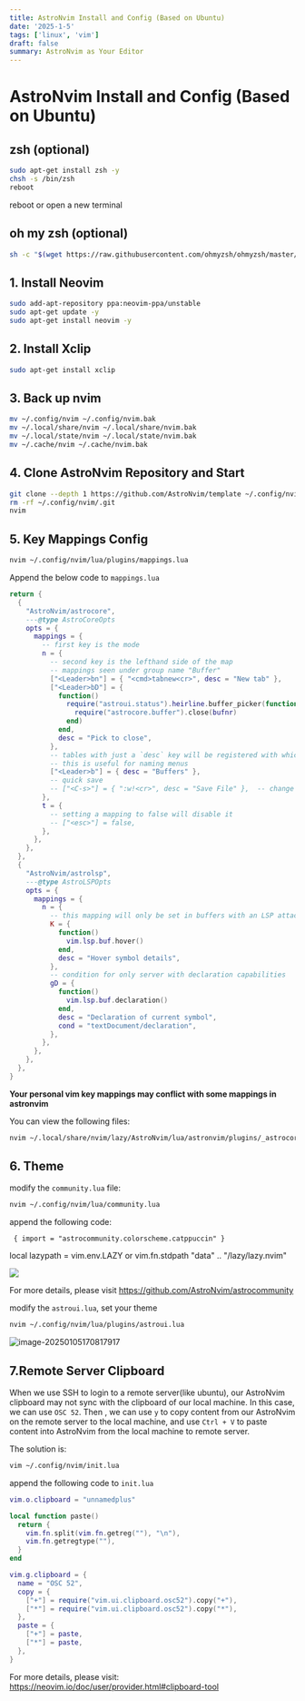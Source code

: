 ```yaml
---
title: AstroNvim Install and Config (Based on Ubuntu)
date: '2025-1-5'
tags: ['linux', 'vim']
draft: false
summary: AstroNvim as Your Editor
---
```


# AstroNvim Install and Config (Based on Ubuntu)

## zsh (optional)

```bash
sudo apt-get install zsh -y
chsh -s /bin/zsh
reboot
```

reboot or open a new terminal

## oh my zsh (optional)

```bash
sh -c "$(wget https://raw.githubusercontent.com/ohmyzsh/ohmyzsh/master/tools/install.sh -O -)"
```

## 1. Install Neovim

```bash
sudo add-apt-repository ppa:neovim-ppa/unstable
sudo apt-get update -y
sudo apt-get install neovim -y
```

## 2. Install Xclip

```bash
sudo apt-get install xclip
```

## 3. Back up nvim

```bash
mv ~/.config/nvim ~/.config/nvim.bak
mv ~/.local/share/nvim ~/.local/share/nvim.bak
mv ~/.local/state/nvim ~/.local/state/nvim.bak
mv ~/.cache/nvim ~/.cache/nvim.bak
```

## 4. Clone AstroNvim Repository and Start

```bash
git clone --depth 1 https://github.com/AstroNvim/template ~/.config/nvim
rm -rf ~/.config/nvim/.git
nvim
```

## 5. Key Mappings Config

```bash
nvim ~/.config/nvim/lua/plugins/mappings.lua
```

Append the below code to `mappings.lua`

```lua
return {
  {
    "AstroNvim/astrocore",
    ---@type AstroCoreOpts
    opts = {
      mappings = {
        -- first key is the mode
        n = {
          -- second key is the lefthand side of the map
          -- mappings seen under group name "Buffer"
          ["<Leader>bn"] = { "<cmd>tabnew<cr>", desc = "New tab" },
          ["<Leader>bD"] = {
            function()
              require("astroui.status").heirline.buffer_picker(function(bufnr)
                require("astrocore.buffer").close(bufnr)
              end)
            end,
            desc = "Pick to close",
          },
          -- tables with just a `desc` key will be registered with which-key if it's installed
          -- this is useful for naming menus
          ["<Leader>b"] = { desc = "Buffers" },
          -- quick save
          -- ["<C-s>"] = { ":w!<cr>", desc = "Save File" },  -- change description but the same command
        },
        t = {
          -- setting a mapping to false will disable it
          -- ["<esc>"] = false,
        },
      },
    },
  },
  {
    "AstroNvim/astrolsp",
    ---@type AstroLSPOpts
    opts = {
      mappings = {
        n = {
          -- this mapping will only be set in buffers with an LSP attached
          K = {
            function()
              vim.lsp.buf.hover()
            end,
            desc = "Hover symbol details",
          },
          -- condition for only server with declaration capabilities
          gD = {
            function()
              vim.lsp.buf.declaration()
            end,
            desc = "Declaration of current symbol",
            cond = "textDocument/declaration",
          },
        },
      },
    },
  },
}
```

**Your personal vim key mappings may conflict with some mappings in astronvim**

You can view the following files:

```bash
nvim ~/.local/share/nvim/lazy/AstroNvim/lua/astronvim/plugins/_astrocore_mappings.lua
```

## 6. Theme

modify the `community.lua` file:

```bash
nvim ~/.config/nvim/lua/community.lua
```

append the following code:

```
 { import = "astrocommunity.colorscheme.catppuccin" }
```

local lazypath = vim.env.LAZY or vim.fn.stdpath "data" .. "/lazy/lazy.nvim"

![](https://xiaozhublog.oss-cn-qingdao.aliyuncs.com/myblogimg/image-20250105163415156.png)

For more details, please visit https://github.com/AstroNvim/astrocommunity

modify the `astroui.lua`, set your theme

```bash
nvim ~/.config/nvim/lua/plugins/astroui.lua
```

![image-20250105170817917](https://xiaozhublog.oss-cn-qingdao.aliyuncs.com/myblogimg/image-20250105170817917.png)

## 7.Remote Server Clipboard

When we use SSH to login to a remote server(like ubuntu), our AstroNvim clipboard may not sync with the clipboard of our local machine. In this case, we can use `OSC 52`. Then , we can use `y` to copy content from our AstroNvim on the remote server to the local machine, and use `Ctrl + V` to paste content into AstroNvim from the local machine to remote server.

The solution is:

```bash
vim ~/.config/nvim/init.lua
```

append the following code to `init.lua`

```lua
vim.o.clipboard = "unnamedplus"

local function paste()
  return {
    vim.fn.split(vim.fn.getreg(""), "\n"),
    vim.fn.getregtype(""),
  }
end

vim.g.clipboard = {
  name = "OSC 52",
  copy = {
    ["+"] = require("vim.ui.clipboard.osc52").copy("+"),
    ["*"] = require("vim.ui.clipboard.osc52").copy("*"),
  },
  paste = {
    ["+"] = paste,
    ["*"] = paste,
  },
}
```

For more details, please visit: https://neovim.io/doc/user/provider.html#clipboard-tool
